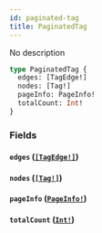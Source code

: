 ```yaml
---
id: paginated-tag
title: PaginatedTag
---
```


No description

```graphql
type PaginatedTag {
  edges: [TagEdge!]
  nodes: [Tag!]
  pageInfo: PageInfo!
  totalCount: Int!
}
```

### Fields

#### `edges` ([`[TagEdge!]`](/graphql/objects/tag-edge))

#### `nodes` ([`[Tag!]`](/graphql/objects/tag))

#### `pageInfo` ([`PageInfo!`](/graphql/objects/page-info))

#### `totalCount` ([`Int!`](/graphql/scalars/int))
